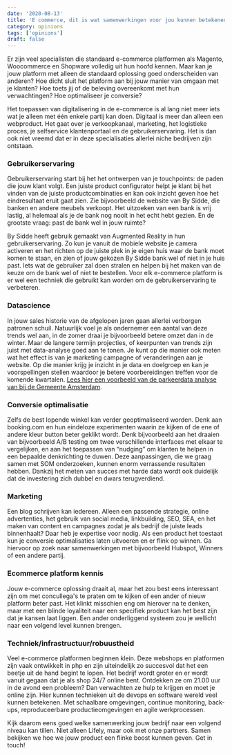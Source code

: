 ```yaml
---
date: '2020-08-13'
title: 'E commerce, dit is wat samenwerkingen voor jou kunnen betekenen'
category: opinions
tags: ['opinions']
draft: false
---
```


Er zijn veel specialisten die standaard e-commerce platformen als Magento, Woocommerce en Shopware volledig uit hun hoofd kennen. Maar kan je jouw platform met alleen de standaard oplossing goed onderscheiden van anderen? Hoe dicht sluit het platform aan bij jouw manier van omgaan met je klanten? Hoe toets jij of de beleving overeenkomt met hun verwachtingen? Hoe optimaliseer je conversie?

Het toepassen van digitalisering in de e-commerce is al lang niet meer iets wat je alleen met één enkele partij kan doen. Digitaal is meer dan alleen een webproduct. Het gaat over je verkoopkanaal, marketing, het logistieke proces, je selfservice klantenportaal en de gebruikerservaring. Het is dan ook niet vreemd dat er in deze specialisaties allerlei niche bedrijven zijn ontstaan.

### Gebruikerservaring

Gebruikerservaring start bij het het ontwerpen van je touchpoints: de paden die jouw klant volgt. Een juiste product configurator helpt je klant bij het vinden van de juiste productcombinaties en kan ook inzicht geven hoe het eindresultaat eruit gaat zien. Zie bijvoorbeeld de website van By Sidde, die banken en andere meubels verkoopt. Het uitzoeken van een bank is vrij lastig, al helemaal als je de bank nog nooit in het echt hebt gezien. En de grootste vraag: past de bank wel in jouw ruimte?

By Sidde heeft gebruik gemaakt van Augmented Reality in hun gebruikerservaring. Zo kun je vanuit de mobiele website je camera activeren en het richten op de juiste plek in je eigen huis waar de bank moet komen te staan, en zien of jouw gekozen By Sidde bank wel of niet in je huis past. Iets wat de gebruiker zal doen stralen en helpen bij het maken van de keuze om de bank wel of niet te bestellen. Voor elk e-commerce platform is er wel een techniek die gebruikt kan worden om de gebruikerservaring te verbeteren.

### Datascience

In jouw sales historie van de afgelopen jaren gaan allerlei verborgen patronen schuil. Natuurlijk voel je als ondernemer een aantal van deze trends wel aan, in de zomer draai je bijvoorbeeld betere omzet dan in de winter. Maar de langere termijn projecties, of keerpunten van trends zijn juist met data-analyse goed aan te tonen. Je kunt op die manier ook meten wat het effect is van je marketing campagne of veranderingen aan je website. Op die manier krijg je inzicht in je data en doelgroep en kan je voorspellingen stellen waardoor je betere voorbereidingen treffen voor de komende kwartalen. [Lees hier een voorbeeld van de parkeerdata analyse van bij de Gemeente Amsterdam](../2020-03-23-waarom-ook-jij-moet-beginnen-met-big-data.md).

### Conversie optimalisatie

Zelfs de best lopende winkel kan verder geoptimaliseerd worden. Denk aan booking.com en hun eindeloze experimenten waarin ze kijken of de ene of andere kleur button beter geklikt wordt. Denk bijvoorbeeld aan het draaien van bijvoorbeeld A/B testing om twee verschillende interfaces met elkaar te vergelijken, en aan het toepassen van “nudging” om klanten te helpen in een bepaalde denkrichting te duwen. Deze aanpassingen, die we graag samen met SOM onderzoeken, kunnen enorm verrassende resultaten hebben. Dankzij het meten van succes met harde data wordt ook duidelijk dat de investering zich dubbel en dwars terugverdiend.

### Marketing

Een blog schrijven kan iedereen. Alleen een passende strategie, online advertenties, het gebruik van social media, linkbuilding, SEO, SEA, en het maken van content en campagnes zodat je als bedrijf de juiste leads binnenhaalt? Daar heb je expertise voor nodig. Als een product het toestaat kun je conversie optimalisaties laten uitvoeren en er flink op winnen. Ga hiervoor op zoek naar samenwerkingen met bijvoorbeeld Hubspot, Winners of een andere partij.

### Ecommerce platform kennis

Jouw e-commerce oplossing draait al, maar het zou best eens interessant zijn om met concullega's te praten om te kijken of een ander of nieuw platform beter past. Het klinkt misschien eng om hierover na te denken, maar met een blinde loyaliteit naar een specifiek product kan het best zijn dat je kansen laat liggen. Een ander onderliggend systeem zou je wellicht naar een volgend level kunnen brengen.

### Techniek/infrastructuur/robuustheid

Veel e-commerce platformen beginnen klein. Deze webshops en platformen zijn vaak ontwikkelt in php en zijn uiteindelijk zo succesvol dat het een beetje uit de hand begint te lopen. Het bedrijf wordt groter en er wordt vanuit gegaan dat je als shop 24/7 online bent. Ontdekken ze om 21.00 uur in de avond een probleem? Dan verwachten ze hulp te krijgen en moet je online zijn. Hier kunnen technieken uit de devops en software wereld veel kunnen betekenen. Met schaalbare omgevingen, continue monitoring, back-ups, reproduceerbare productieomgevingen en agile werkprocessen.

Kijk daarom eens goed welke samenwerking jouw bedrijf naar een volgend niveau kan tillen. Niet alleen Lifely, maar ook met onze partners. Samen bekijken we hoe we jouw product een flinke boost kunnen geven. Get in touch!
